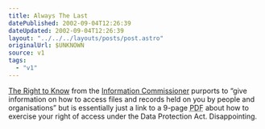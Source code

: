 ```yaml
---
title: Always The Last
datePublished: 2002-09-04T12:26:39
dateUpdated: 2002-09-04T12:26:39
layout: "../../../layouts/posts/post.astro"
originalUrl: $UNKNOWN
source: v1
tags:
  - "v1"
---
```


[The Right to Know][1] from the [Information Commissioner][2] purports to &#8220;give information on how to access files and records held on you by people and organisations&#8221; but is essentially just a link to a 9-page <abbr title="Portable Document Format">PDF</abbr> about how to exercise your right of access under the Data Protection Act. Disappointing.

[1]: http://www.therighttoknow.co.uk/ "Information Commissioner: The Right to Know"
[2]: http://www.informationcommissioner.gov.uk/ "Information Commissioner: Responsible for Data Protection & Freedom of Information (in the UK)"
